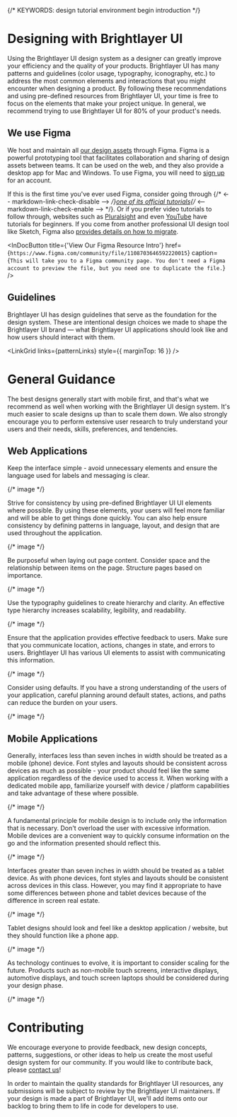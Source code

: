 
{/* KEYWORDS: design tutorial environment begin introduction */}

# Designing with Brightlayer UI

Using the Brightlayer UI design system as a designer can greatly improve your efficiency and the quality of your products. Brightlayer UI has many patterns and guidelines (color usage, typography, iconography, etc.) to address the most common elements and interactions that you might encounter when designing a product. By following these recommendations and using pre-defined resources from Brightlayer UI, your time is free to focus on the elements that make your project unique. In general, we recommend trying to use Brightlayer UI for 80% of your product's needs.

## We use Figma

We host and maintain all [our design assets](/resources/designer) through Figma. Figma is a powerful prototyping tool that facilitates collaboration and sharing of design assets between teams. It can be used on the web, and they also provide a desktop app for Mac and Windows. To use Figma, you will need to [sign up](https://www.figma.com/) for an account.

If this is the first time you've ever used Figma, consider going through {/* <-- markdown-link-check-disable --> */}[one of its official tutorials](https://help.figma.com/hc/en-us/sections/4405269443991-Figma-for-Beginners-tutorial){/* <-- markdown-link-check-enable --> */}. Or if you prefer video tutorials to follow through, websites such as [Pluralsight](https://www.pluralsight.com/courses/figma-getting-started) and even [YouTube](https://www.youtube.com/watch?v=g6rQFP9zCAM) have tutorials for beginners. If you come from another professional UI design tool like Sketch, Figma also [provides details on how to migrate](https://www.figma.com/best-practices/what-to-expect-when-moving-from-sketch-to-figma/).

<InDocButton
    title={'View Our Figma Resource Intro'}
    href={`https://www.figma.com/community/file/1108703646592220015`}
    caption={`This will take you to a Figma community page. You don't need a Figma account to preview the file, but you need one to duplicate the file.`}
/>

## Guidelines

Brightlayer UI has design guidelines that serve as the foundation for the design system. These are intentional design choices we made to shape the Brightlayer UI brand — what Brightlayer UI applications should look like and how users should interact with them.

<LinkGrid links={patternLinks} style={{ marginTop: 16 }} />

<Divider />

# General Guidance

The best designs generally start with mobile first, and that's what we recommend as well when working with the Brightlayer UI design system. It's much easier to scale designs up than to scale them down. We also strongly encourage you to perform extensive user research to truly understand your users and their needs, skills, preferences, and tendencies.

## Web Applications

Keep the interface simple - avoid unnecessary elements and ensure the language used for labels and messaging is clear.

{/* image */}

Strive for consistency by using pre-defined Brightlayer UI UI elements where possible. By using these elements, your users will feel more familiar and will be able to get things done quickly. You can also help ensure consistency by defining patterns in language, layout, and design that are used throughout the application.

{/* image */}

Be purposeful when laying out page content. Consider space and the relationship between items on the page. Structure pages based on importance.

{/* image */}

Use the typography guidelines to create hierarchy and clarity. An effective type hierarchy increases scalability, legibility, and readability.

{/* image */}

Ensure that the application provides effective feedback to users. Make sure that you communicate location, actions, changes in state, and errors to users. Brightlayer UI has various UI elements to assist with communicating this information.

{/* image */}

Consider using defaults. If you have a strong understanding of the users of your application, careful planning around default states, actions, and paths can reduce the burden on your users.

{/* image */}

## Mobile Applications

Generally, interfaces less than seven inches in width should be treated as a mobile (phone) device. Font styles and layouts should be consistent across devices as much as possible - your product should feel like the same application regardless of the device used to access it. When working with a dedicated mobile app, familiarize yourself with device / platform capabilities and take advantage of these where possible.

{/* image */}

A fundamental principle for mobile design is to include only the information that is necessary. Don't overload the user with excessive information. Mobile devices are a convenient way to quickly consume information on the go and the information presented should reflect this.

{/* image */}

Interfaces greater than seven inches in width should be treated as a tablet device. As with phone devices, font styles and layouts should be consistent across devices in this class. However, you may find it appropriate to have some differences between phone and tablet devices because of the difference in screen real estate.

{/* image */}

Tablet designs should look and feel like a desktop application / website, but they should function like a phone app.

{/* image */}

As technology continues to evolve, it is important to consider scaling for the future. Products such as non-mobile touch screens, interactive displays, automotive displays, and touch screen laptops should be considered during your design phase.

{/* image */}

<Divider style={{}} />

# Contributing

We encourage everyone to provide feedback, new design concepts, patterns, suggestions, or other ideas to help us create the most useful design system for our community. If you would like to contribute back, please [contact us](/community/contactus)!

In order to maintain the quality standards for Brightlayer UI resources, any submissions will be subject to review by the Brightlayer UI maintainers. If your design is made a part of Brightlayer UI, we'll add items onto our backlog to bring them to life in code for developers to use.
